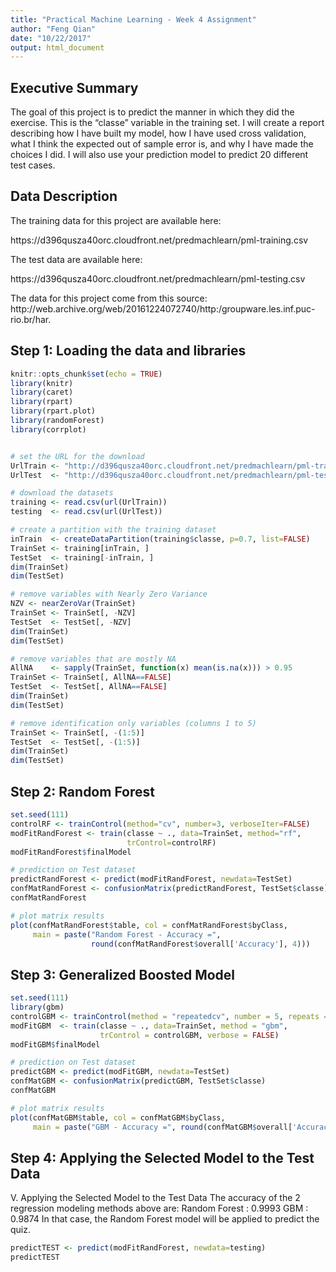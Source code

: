 ```yaml
---
title: "Practical Machine Learning - Week 4 Assignment"
author: "Feng Qian"
date: "10/22/2017"
output: html_document
---
```


## Executive Summary

The goal of this project is to predict the manner in which they did the exercise. This is the "classe" variable in the training set. I will create a report describing how I have built my model, how I have used cross validation, what I think the expected out of sample error is, and why I have made the choices I did. I will also use your prediction model to predict 20 different test cases.

## Data Description

The training data for this project are available here:

https://d396qusza40orc.cloudfront.net/predmachlearn/pml-training.csv

The test data are available here:

https://d396qusza40orc.cloudfront.net/predmachlearn/pml-testing.csv


The data for this project come from this source: http://web.archive.org/web/20161224072740/http:/groupware.les.inf.puc-rio.br/har. 

## Step 1: Loading the data and libraries


```r
knitr::opts_chunk$set(echo = TRUE)
library(knitr)
library(caret)
library(rpart)
library(rpart.plot)
library(randomForest)
library(corrplot)


# set the URL for the download
UrlTrain <- "http://d396qusza40orc.cloudfront.net/predmachlearn/pml-training.csv"
UrlTest  <- "http://d396qusza40orc.cloudfront.net/predmachlearn/pml-testing.csv"

# download the datasets
training <- read.csv(url(UrlTrain))
testing  <- read.csv(url(UrlTest))

# create a partition with the training dataset 
inTrain  <- createDataPartition(training$classe, p=0.7, list=FALSE)
TrainSet <- training[inTrain, ]
TestSet  <- training[-inTrain, ]
dim(TrainSet)
dim(TestSet)

# remove variables with Nearly Zero Variance
NZV <- nearZeroVar(TrainSet)
TrainSet <- TrainSet[, -NZV]
TestSet  <- TestSet[, -NZV]
dim(TrainSet)
dim(TestSet)

# remove variables that are mostly NA
AllNA    <- sapply(TrainSet, function(x) mean(is.na(x))) > 0.95
TrainSet <- TrainSet[, AllNA==FALSE]
TestSet  <- TestSet[, AllNA==FALSE]
dim(TrainSet)
dim(TestSet)

# remove identification only variables (columns 1 to 5)
TrainSet <- TrainSet[, -(1:5)]
TestSet  <- TestSet[, -(1:5)]
dim(TrainSet)
dim(TestSet)
```


## Step 2: Random Forest


```r
set.seed(111)
controlRF <- trainControl(method="cv", number=3, verboseIter=FALSE)
modFitRandForest <- train(classe ~ ., data=TrainSet, method="rf",
                          trControl=controlRF)
modFitRandForest$finalModel

# prediction on Test dataset
predictRandForest <- predict(modFitRandForest, newdata=TestSet)
confMatRandForest <- confusionMatrix(predictRandForest, TestSet$classe)
confMatRandForest

# plot matrix results
plot(confMatRandForest$table, col = confMatRandForest$byClass, 
     main = paste("Random Forest - Accuracy =",
                  round(confMatRandForest$overall['Accuracy'], 4)))
```

## Step 3: Generalized Boosted Model


```r
set.seed(111)
library(gbm)
controlGBM <- trainControl(method = "repeatedcv", number = 5, repeats = 1)
modFitGBM  <- train(classe ~ ., data=TrainSet, method = "gbm",
                    trControl = controlGBM, verbose = FALSE)
modFitGBM$finalModel

# prediction on Test dataset
predictGBM <- predict(modFitGBM, newdata=TestSet)
confMatGBM <- confusionMatrix(predictGBM, TestSet$classe)
confMatGBM

# plot matrix results
plot(confMatGBM$table, col = confMatGBM$byClass, 
     main = paste("GBM - Accuracy =", round(confMatGBM$overall['Accuracy'], 4)))
```


## Step 4: Applying the Selected Model to the Test Data

V. Applying the Selected Model to the Test Data
The accuracy of the 2 regression modeling methods above are:
Random Forest : 0.9993
GBM : 0.9874
In that case, the Random Forest model will be applied to predict the quiz.


```r
predictTEST <- predict(modFitRandForest, newdata=testing)
predictTEST
```
